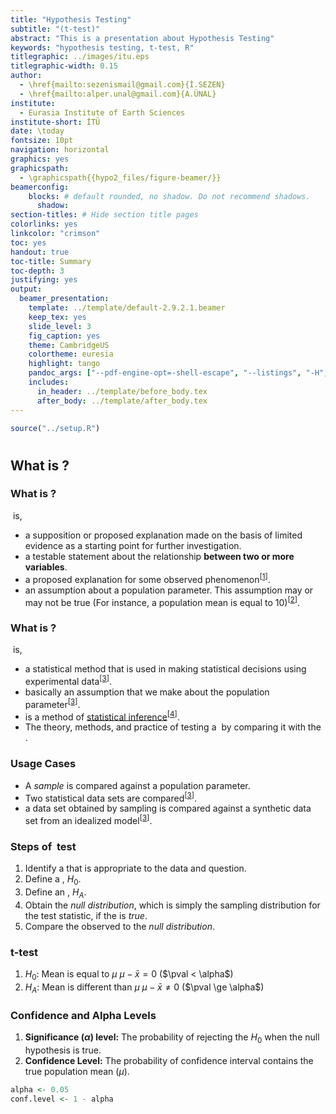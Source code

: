 ```yaml
---
title: "Hypothesis Testing"
subtitle: "(t-test)"
abstract: "This is a presentation about Hypothesis Testing"
keywords: "hypothesis testing, t-test, R"
titlegraphic: ../images/itu.eps
titlegraphic-width: 0.15
author:
  - \href{mailto:sezenismail@gmail.com}{İ.SEZEN}
  - \href{mailto:alper.unal@gmail.com}{A.ÜNAL}
institute:
  - Eurasia Institute of Earth Sciences
institute-short: İTÜ
date: \today
fontsize: 10pt
navigation: horizontal
graphics: yes
graphicspath:
  - \graphicspath{{hypo2_files/figure-beamer/}}
beamerconfig:
    blocks: # default rounded, no shadow. Do not recommend shadows.
      shadow:
section-titles: # Hide section title pages
colorlinks: yes
linkcolor: "crimson"
toc: yes
handout: true
toc-title: Summary
toc-depth: 3
justifying: yes
output:
  beamer_presentation:
    template: ../template/default-2.9.2.1.beamer
    keep_tex: yes
    slide_level: 3
    fig_caption: yes
    theme: CambridgeUS
    colortheme: euresia
    highlight: tango
    pandoc_args: ["--pdf-engine-opt=-shell-escape", "--listings", "-H", "../template/listings-setup.tex"]
    includes:
      in_header: ../template/before_body.tex
      after_body: ../template/after_body.tex
---
```


```r
source("../setup.R")
```

# \hypt
## What is \hypt?
### What is \hypt?

\hyp\ is,

- a supposition or proposed explanation made on the basis of limited evidence 
  as a starting point for further investigation.
- a testable statement about the relationship **between two or more variables**.
- a proposed explanation for some observed phenomenon^[[1]]^.
- an assumption about a population parameter. This assumption may or may not be 
  true (For instance, a population mean is equal to $10$)^[[2]]^.

[1]: https://whatis.techtarget.com/definition/hypothesis
[2]: https://stattrek.com/statistics/dictionary.aspx?definition=statistical_hypothesis

### What is \hypt?

\hyp\ is,

- a statistical method that is used in making statistical decisions using 
  experimental data^[[3]]^.
- basically an assumption that we make about the population parameter^[[3]]^.
- is a method of [statistical inference](https://en.wikipedia.org/wiki/Statistical_inference)^[[4]]^.
- The theory, methods, and practice of testing a \hyp\ by comparing it 
  with the **\hn{}**.

[3]: https://www.statisticssolutions.com/hypothesis-testing/
[4]: https://en.wikipedia.org/wiki/Statistical_hypothesis_testing

### Usage Cases

- A _sample_ is compared against a population parameter.
- Two statistical data sets are compared^[[3]]^.
- a data set obtained by sampling is compared against a synthetic data set 
  from an idealized model^[[3]]^.
  
### Steps of \hyp\ test

1. Identify a _\ts{}_ that is appropriate to the data and question.
2. Define a **\hn{}**, $H_{0}$.
3. Define an **\ha{}**, $H_{A}$.
4. Obtain the _null distribution_, which is simply the sampling distribution
  for the test statistic, if the _\hn{}_ is _true_.
5. Compare the observed _\ts{}_ to the _null distribution_.

### t-test

1. $H_{0}$: Mean is equal to $\mu$ $\mu - \bar{x} = 0$ ($\pval < \alpha$)
2. $H_{A}$: Mean is different than $\mu$ $\mu - \bar{x} \neq 0$ ($\pval \ge \alpha$)

### Confidence and Alpha Levels {.fragile .allowframebreaks}

1. **Significance ($\alpha$) level:** The probability of rejecting the $H_{0}$ when the null hypothesis is true.
2. **Confidence Level:** The probability of confidence interval contains the true population mean ($\mu$). \textcolor{violet}{It is not the probability of which the $\mu$ lies within interval.}

```r
alpha <- 0.05
conf.level <- 1 - alpha
```
